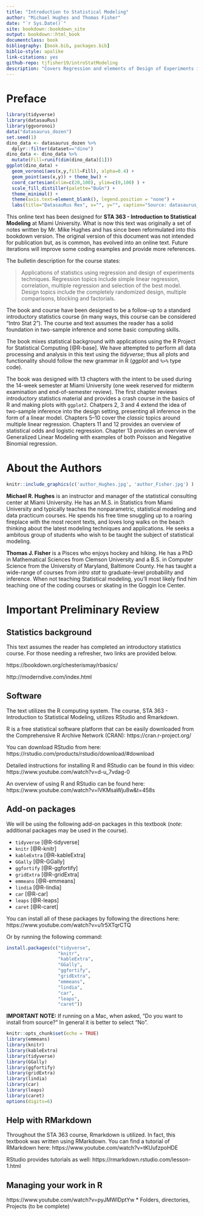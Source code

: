 ```yaml
--- 
title: "Introduction to Statistical Modeling"
author: "Michael Hughes and Thomas Fisher"
date: "`r Sys.Date()`"
site: bookdown::bookdown_site
output: bookdown::html_book
documentclass: book
bibliography: [book.bib, packages.bib]
biblio-style: apalike
link-citations: yes
github-repo: tjfisher19/introStatModeling
description: "Covers Regression and elements of Design of Experiments in R using the tidyverse."
---
```





# Preface{-}

```r
library(tidyverse)
library(datasauRus)
library(ggvoronoi)
data("datasaurus_dozen")
set.seed(1)
dino_data <- datasaurus_dozen %>%
  dplyr::filter(dataset=="dino")
dino_data <- dino_data %>%
  mutate(Fill=runif(dim(dino_data)[1]))
ggplot(dino_data) + 
  geom_voronoi(aes(x,y,fill=Fill), alpha=0.4) + 
  geom_point(aes(x,y)) + theme_bw() + 
  coord_cartesian(xlim=c(20,100), ylim=c(0,100) ) + 
  scale_fill_distiller(palette="BuGn") + 
  theme_minimal() + 
  theme(axis.text=element_blank(), legend.position = "none") + 
  labs(title="DatasauRus Rex", x="", y="", caption="Source: datasaurus_dozen from datasauRus package")
```


This online text has been designed for **STA 363 - Introduction to Statistical Modeling** at Miami University. What is now this text was originally a set of notes written by Mr. Mike Hughes and has since been reformulated into this bookdown version. The original version of this document was not intended for publication but, as is common, has evolved into an online text. Future iterations will improve some coding examples and provide more references.

The bulletin description for the course states:

> Applications of statistics using regression and design of experiments techniques. Regression topics include simple linear regression, correlation, multiple regression and selection of the best model. Design topics include the completely randomized design, multiple comparisons, blocking and factorials.

The book and course have been designed to be a follow-up to a standard introductory statistics course (in many ways, this course can be considered "Intro Stat 2"). The course and text assumes the reader has a solid foundation in two-sample inference and some basic computing skills.

The book mixes statistical background with applications using the R Project for Statistical Computing [@R-base]. We have attempted to perform all data processing and analysis in this text using the *tidyverse*; thus all plots and functionality should follow the new grammar in R (*ggplot* and `%>%` type code).

The book was designed with 13 chapters with the intent to be used during the 14-week semester at Miami University (one week reserved for midterm examination and end-of-semester review). The first chapter reviews introductory statistics material and provides a crash course in the basics of R and making plots with `ggplot2`. Chatpers 2, 3 and 4 extend the idea of two-sample inference into the design setting, presenting all inference in the form of a linear model. Chapters 5--10 cover the *classic* topics around multiple linear regression. Chapters 11 and 12 provides an overview of statistical odds and logistic regression. Chapter 13 provides an overview of Generalized Linear Modeling with examples of both Poisson and Negative Binomial regression.

# About the Authors{-}

```r
knitr::include_graphics(c('author_Hughes.jpg', 'author_Fisher.jpg') )
```


**Michael R. Hughes** is an instructor and manager of the statistical consulting center at Miami University. He has an M.S. in Statistics from Miami University and typically teaches the nonparametric, statistical modeling and data practicum courses. He spends his free time snuggling up to a roaring fireplace with the most recent texts, and loves long walks on the beach thinking about the latest modeling techniques and applications. He seeks a ambitous group of students who wish to be taught the subject of statistical modeling. 

**Thomas J. Fisher** is a Pisces who enjoys hockey and hiking. He has a PhD in Mathematical Sciences from Clemson University and a B.S. in Computer Science from the University of Maryland, Baltimore County. He has taught a wide-range of courses from *intro stat* to graduate-level probability and inference. When not teaching Statistical modeling, you'll most likely find him teaching one of the coding courses or skating in the Goggin Ice Center. 

# Important Preliminary Review{-}

## Statistics background{-}

This text assumes the reader has completed an introductory statistics course. For those needing a refresher, two links are provided below.

https://bookdown.org/chesterismay/rbasics/

http://moderndive.com/index.html

## Software{-}

The text utilizes the R computing system. The course, STA 363 - Introduction to Statistical Modeling, utilizes RStudio and Rmarkdown. 

R is a free statistical software platform that can be easily downloaded from the Comprehensive R Archive Network (CRAN): https://cran.r-project.org/

You can download RStudio from here: https://rstudio.com/products/rstudio/download/#download

Detailed instructions for installing R and RStudio can be found in this video: https://www.youtube.com/watch?v=d-u_7vdag-0

An overview of using R and RStudio can be found here: https://www.youtube.com/watch?v=lVKMsaWju8w&t=458s

## Add-on packages{-}

We will be using the following add-on packages in this textbook (*note*: additional packages may be used in the course).

* `tidyverse` [@R-tidyverse]
* `knitr` [@R-knitr]
* `kableExtra` [@R-kableExtra]
* `GGally` [@R-GGally]
* `ggfortify` [@R-ggfortify]
* `gridExtra` [@R-gridExtra]
* `emmeans` [@R-emmeans]
* `lindia` [@R-lindia]
* `car` [@R-car]
* `leaps` [@R-leaps]
* `caret` [@R-caret]

You can install all of these packages by following the directions here: https://www.youtube.com/watch?v=u1r5XTqrCTQ

Or by running the following command:

```r
install.packages(c("tidyverse",
                   "knitr",
                   "kableExtra",
                   "GGally",
                   "ggfortify",
                   "gridExtra",
                   "emmeans",
                   "lindia",
                   "car",
                   "leaps",
                   "caret"))
```

**IMPORTANT NOTE:** If running on a Mac, when asked, "Do you want to install from source?" In general it is better to select "No".


```r
knitr::opts_chunk$set(echo = TRUE)
library(emmeans)
library(knitr)
library(kableExtra)
library(tidyverse)
library(GGally)
library(ggfortify)
library(gridExtra)
library(lindia)
library(car)
library(leaps)
library(caret)
options(digits=6)
```

## Help with RMarkdown{-}

Throughout the STA 363 course, Rmarkdown is utilized. In fact, this textbook was written using RMarkdown. You can find a tutorial of RMarkdown here: https://www.youtube.com/watch?v=tKUufzpoHDE

RStudio provides tutorials as well: https://rmarkdown.rstudio.com/lesson-1.html

## Managing your work in R{-}


https://www.youtube.com/watch?v=pyJMWlDptYw
* Folders, directories, Projects (to be complete)



